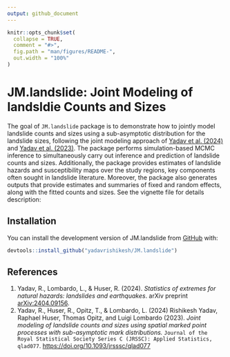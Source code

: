 ```yaml
---
output: github_document
---
```


<!-- README.md is generated from README.Rmd. Please edit that file -->

```r
knitr::opts_chunk$set(
  collapse = TRUE,
  comment = "#>",
  fig.path = "man/figures/README-",
  out.width = "100%"
)
```

# JM.landslide: Joint Modeling of landsldie Counts and Sizes 

<!-- badges: start -->
<!-- badges: end -->

The goal of `JM.landslide` package is to demonstrate how to jointly model landslide counts and sizes using a sub-asymptotic distribution for the landslide sizes, following the joint modeling approach of [Yadav et al. (2024)](https://arxiv.org/abs/2404.09156) and [Yadav et al. (2023)](https://doi.org/10.1093/jrsssc/qlad077). The package performs simulation-based MCMC inference to simultaneously carry out inference and prediction of landslide counts and sizes. Additionally, the package provides estimates of landslide hazards and susceptibility maps over the study regions, key components often sought in landslide literature. Moreover, the package also generates outputs that provide estimates and summaries of fixed and random effects, along with the fitted counts and sizes. See the vignette file for details description:  

## Installation

You can install the development version of JM.landslide from [GitHub](https://github.com/) with:

``` r
devtools::install_github("yadavrishikesh/JM.landslide")
```

## References

1. Yadav, R., Lombardo, L., & Huser, R. (2024). *Statistics of extremes for natural hazards: landslides and earthquakes*. arXiv preprint [arXiv:2404.09156](https://arxiv.org/abs/2404.09156).
2.  Yadav, R., Huser, R., Opitz, T., & Lombardo, L. (2024)  Rishikesh Yadav, Raphael Huser, Thomas Opitz, and Luigi Lombardo (2023). *Joint modeling of landslide counts and sizes using spatial marked point processes with sub-asymptotic mark distributions.* `Journal of the Royal Statistical Society Series C (JRSSC): Applied Statistics, qlad077`. [https://doi.org/10.1093/jrsssc/qlad077](https://doi.org/10.1093/jrsssc/qlad077)

